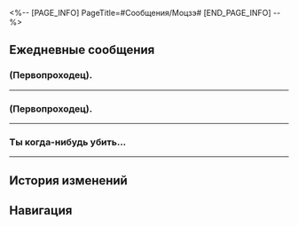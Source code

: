 <%-- [PAGE_INFO]
PageTitle=#Сообщения/Моцзэ#
[END_PAGE_INFO] --%>
{{Сообщение Инфобокс
|id          = 1223
|Изображение = Персонаж Моцзэ Иконка.png
|Тип         = Персонаж
|Отправитель = Моцзэ
|ПодписьСоо  = Без подписи.
|Фракция     = Яоцин Сяньчжоу
}}

==Ежедневные сообщения==
===(Первопроходец).===
{{Сообщения
|условие_получения = 
|текст=
:'''Моцзэ:''' (Первопроходец).
:'''Моцзэ:''' Я хочу знать, кем ты работаешь. Это профессиональный интерес.
:'''Моцзэ:''' [[Файл:Сообщение Moze Boxes (Келус).png|256px]] [[Файл:Сообщение Moze Boxes (Стелла).png|256px]]
:{Выбор} Это не я!
::'''(Первопроходец):''' Это не я, ничего подобного, не говори ерунды.
::'''Моцзэ:''' Это ты?
::'''Моцзэ:''' Кажется, и правда ты.
:{Выбор} Ты за мной следил!
::'''(Первопроходец):''' Ты за мной следил!
::'''(Первопроходец):''' Хочешь поймать меня?
::'''Моцзэ:''' Боишься?
::{Выбор} Нет.
::'''(Первопроходец):''' Нет, ничего подобного, не говори ерунды.
::'''Моцзэ:''' Я не стану тебя ловить.
:'''Моцзэ:''' А это тоже ты, да?
:'''Моцзэ:''' [[Файл:Сообщение Moze Cycrane (Келус).png|256px]] [[Файл:Сообщение Moze Cycrane (Стелла).png|256px]]
:{Выбор} В чём заключается твоя работа?
:'''(Первопроходец):''' Ладно, а ты кем работаешь?
:'''Моцзэ:''' Я - теневой страж.
:'''Моцзэ:''' Значит, кроме сбора мусора и проверки посылок в твои обязанности входит надзор за работой робоптах?
:{Выбор} С чего ты взял?
:'''(Первопроходец):''' ?
:'''(Первопроходец):''' Стой, откуда ты знаешь? С чего ты взял?
:'''(Первопроходец):''' Почему я тебя не {{MC|ж=видела|м=видел}}?
:'''Моцзэ:''' А ты меня и не увидишь.
:'''Моцзэ:''' Я везде.
:'''Моцзэ:''' Может, даже в мусорном баке.
:'''Моцзэ:''' Итак, я хочу напомнить: будь начеку, враги могут скрываться во тьме.
:'''Моцзэ:''' До встречи
:'''Моцзэ:''' До встречи.
:'''Моцзэ:''' Извини, забыл поставить точку.
}}
----

===(Первопроходец).===
{{Сообщения
|условие_получения = 
|текст=
:'''Моцзэ:''' (Первопроходец).
:'''Моцзэ:''' Где главный вход в Звёздный экспресс?
:'''Моцзэ:''' Вернее, как войти в экспресс?
:{Выбор} Ты уволился?
::'''(Первопроходец):''' Ты уволился?
:{Выбор} Это ограбление?
::'''(Первопроходец):''' А что? Хочешь ограбить экспресс?
:'''Моцзэ:''' Нет. У меня выходной.
:'''Моцзэ:''' Генерал приказала отдохнуть.
:{Выбор} Будешь отдыхать в экспрессе?
::'''(Первопроходец):''' И ты хочешь отдохнуть в экспрессе?
::'''(Первопроходец):''' У нас тут хорошо спится.
::'''Моцзэ:''' Я не спать собираюсь.
:{Выбор} Какая генерал Фэйсяо добрая!
::'''(Первопроходец):''' Какая генерал Фэйсяо добрая!
::'''(Первопроходец):''' Вот бы проводник велела мне отдохнуть.
::'''Моцзэ:''' Правда? Как скажешь.
::'''Моцзэ:''' Это был приказ. Я его выполняю.
:'''Моцзэ:''' Говорят, Звёздный экспресс путешествует по всей вселенной.
:'''Моцзэ:''' И наверняка в нём нужно поддерживать чистоту.
:{Выбор} Чистоту???
::'''(Первопроходец):''' Чистоту? Кому? Тебе?
::'''(Первопроходец):''' Вот так ты собираешься отдыхать? За уборкой?
::'''Моцзэ:''' Да.
::'''Моцзэ:''' Уборка и устранение загрязнений помогает мне расслабиться и приносит радость.
::{Выбор} Тогда заходи.
::'''(Первопроходец):''' Тогда заходи. Уборка нам точно пригодится!
:{Выбор} Это же работа Пом-Пом.
::'''(Первопроходец):''' Хочешь отнять работу у нашего проводника?
::'''Моцзэ:''' Пусть проводник отдохнёт.
::'''Моцзэ:''' Ничего страшного. Уборка и устранение загрязнений помогает мне расслабиться и приносит радость.
::'''Моцзэ:''' В моём понимании это отдых.
::{Выбор} Тогда заходи.
::'''(Первопроходец):''' Тогда заходи. Пом-Пом будет рада тебя видеть.
:'''Моцзэ:''' Хорошо.
:'''Моцзэ:''' Я и так собирался.
:'''Моцзэ:''' Цзяоцю сказал войти через главный вход.
:'''Моцзэ:''' Однако это не в моём стиле.
:'''Моцзэ:''' Поэтому я и решил из вежливости спросить тебя.
:'''Моцзэ:''' Благодарю.
}}
----

===Ты когда-нибудь {{MC|ж=пробовала|м=пробовал}} убить...===
{{Сообщения
|условие_получения = 
|текст=
:'''Моцзэ:''' Ты когда-нибудь {{MC|ж=пробовала|м=пробовал}} убить старшего по званию в Звёздном экспрессе?
:{Выбор} Кто для меня старший по званию?
::'''(Первопроходец):''' Кто для меня старший по званию?
::'''Моцзэ:''' Не знаю.
::{Выбор} В нашей команде все равны.
::'''(Первопроходец):''' В нашей команде все равны.
::'''(Первопроходец):''' У нас есть проводник, а вот лидера нет.
::'''Моцзэ:''' Вот как.
:{Выбор} Убить?!
::'''(Первопроходец):''' Убить?! Зачем мне убивать проводника?
::'''Моцзэ:''' Ради спортивного интереса.
::'''Моцзэ:''' Ладно.
:'''Моцзэ:''' Кажется, между членами экипажа довольно простые отношения.
:'''Моцзэ:''' В моей работе совсем по-другому. У нас есть и враги, и люди, которым мы чем-то обязаны, есть руководители и подчинённые, а также те, с кем можно просто поесть.
:{Выбор} Слишком сложно.
:'''(Первопроходец):''' Слишком сложно.
:'''(Первопроходец):''' Меньше знаешь - крепче спишь.
:'''Моцзэ:''' Раз уж зашла речь о мести, генерал Фэйсяо позволяет мне бросать ей вызов в любое удобное время.
:'''Моцзэ:''' Я пробовал атаковать со спины, расставлять ловушки и публично вызывать на дуэль, но всё оказалось бесполезно.
:'''Моцзэ:''' Если у тебя нет в этом опыта, значит, так и отчитаюсь.
:{Выбор} Отчитаешься?
:'''(Первопроходец):''' Отчитаешься?
:'''Моцзэ:''' Отчитаюсь генералу Фэйсяо о том, что у тебя нет опыта в убийстве руководителей.
:'''Моцзэ:''' Сегодня мне снова не удалось убить генерала. В ответ генерал предложила обратиться за помощью к другим и почерпнуть новые идеи.
:{Выбор} Смело!
::'''(Первопроходец):''' Смелое предложение! Я её уважаю.
:{Выбор} Как странно!
::'''(Первопроходец):''' Как странно! Почему ты принял такое предложение?
:'''Моцзэ:''' Я считаю, что приобретение новых знаний - отличная идея.
:'''Моцзэ:''' Однако техники убийства требуют мастерства, а не обширных познаний.
:'''Моцзэ:''' Даже если бы я получил от тебя совет, мне бы потребовалось оттачивать его применение.
:'''Моцзэ:''' Спасибо за ответ. Спрошу кого-нибудь ещё.
}}
----

==История изменений==
{{История изменений|2.7}}

==Навигация==
{{Сообщения Навбокс}}